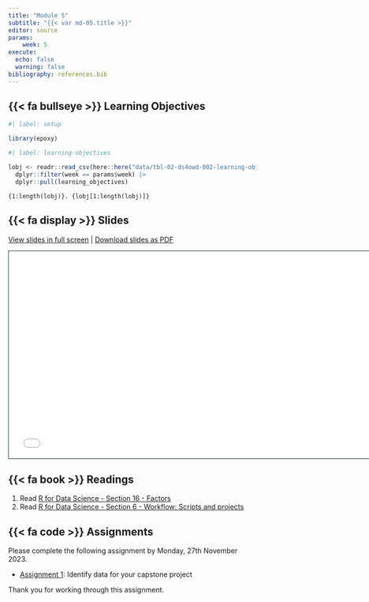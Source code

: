 ```yaml
---
title: "Module 5"
subtitle: "{{< var md-05.title >}}"
editor: source
params:
    week: 5
execute: 
  echo: false
  warning: false
bibliography: references.bib
---
```


## {{< fa bullseye >}} Learning Objectives

```r
#| label: setup

library(epoxy)
```

```r
#| label: learning-objectives

lobj <- readr::read_csv(here::here("data/tbl-02-ds4owd-002-learning-objectives.csv")) |> 
  dplyr::filter(week == params$week) |>
  dplyr::pull(learning_objectives)

```

```epoxy
{1:length(lobj)}. {lobj[1:length(lobj)]}
```

## {{< fa display >}} Slides

[View slides in full screen](../slides/lec-05-conditions.html) | [Download slides as PDF](https://github.com/ds4owd-002/website/raw/main/slides/lec-05-conditions.pdf)

```{=html}
<iframe class="slide-deck" src="../slides/lec-05-conditions.html" height="420" width="747" style="border: 1px solid #123233;"></iframe>
```


## {{< fa book >}} Readings

1.  Read [R for Data Science - Section 16 - Factors](https://r4ds.hadley.nz/factors)
2.  Read [R for Data Science - Section 6 - Workflow: Scripts and projects](https://r4ds.hadley.nz/workflow-scripts)

## {{< fa code >}} Assignments

Please complete the following assignment by Monday, 27th November 2023. 

-   [Assignment 1](../assignments/md-05/am-05-1-project-data.qmd): Identify data for your capstone project

Thank you for working through this assignment. 
